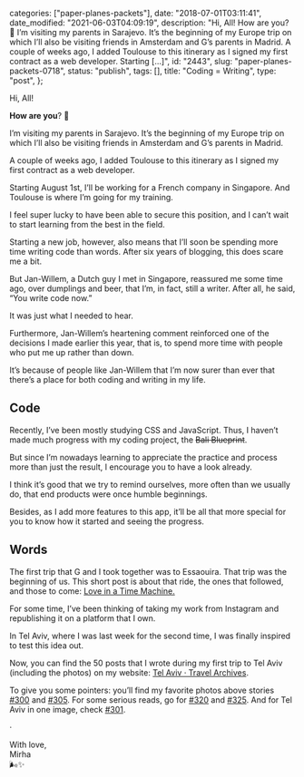 
  categories: ["paper-planes-packets"],
  date: "2018-07-01T03:11:41",
  date_modified: "2021-06-03T04:09:19",
  description:
    "Hi, All! How are you? 🤩 I’m visiting my parents in Sarajevo. It’s the beginning of my Europe trip on which I’ll also be visiting friends in Amsterdam and G’s parents in Madrid. A couple of weeks ago, I added Toulouse to this itinerary as I signed my first contract as a web developer. Starting […]",
  id: "2443",
  slug: "paper-planes-packets-0718",
  status: "publish",
  tags: [],
  title: "Coding = Writing",
  type: "post",
};


Hi, All!

**How are you**? 🤩

I’m visiting my parents in Sarajevo. It’s the beginning of my Europe trip on which I’ll also be visiting friends in Amsterdam and G’s parents in Madrid.

A couple of weeks ago, I added Toulouse to this itinerary as I signed my first contract as a web developer.

Starting August 1st, I’ll be working for a French company in Singapore. And Toulouse is where I’m going for my training.

I feel super lucky to have been able to secure this position, and I can’t wait to start learning from the best in the field.

Starting a new job, however, also means that I’ll soon be spending more time writing code than words. After six years of blogging, this does scare me a bit.

But Jan-Willem, a Dutch guy I met in Singapore, reassured me some time ago, over dumplings and beer, that I’m, in fact, still a writer. After all, he said, “You write code now.”

It was just what I needed to hear.

Furthermore, Jan-Willem’s heartening comment reinforced one of the decisions I made earlier this year, that is, to spend more time with people who put me up rather than down.

It’s because of people like Jan-Willem that I’m now surer than ever that there’s a place for both coding and writing in my life.

## Code

Recently, I’ve been mostly studying CSS and JavaScript. Thus, I haven’t made much progress with my coding project, the ~~Bali Blueprint~~.

But since I’m nowadays learning to appreciate the practice and process more than just the result, I encourage you to have a look already.

I think it’s good that we try to remind ourselves, more often than we usually do, that end products were once humble beginnings.

Besides, as I add more features to this app, it’ll be all that more special for you to know how it started and seeing the progress.

## Words

The first trip that G and I took together was to Essaouira. That trip was the beginning of us. This short post is about that ride, the ones that followed, and those to come: [Love in a Time Machine.](/posts/love-in-a-time-machine/)

For some time, I’ve been thinking of taking my work from Instagram and republishing it on a platform that I own.

In Tel Aviv, where I was last week for the second time, I was finally inspired to test this idea out.

Now, you can find the 50 posts that I wrote during my first trip to Tel Aviv (including the photos) on my website: [Tel Aviv · Travel Archives](/travel-archives#tel-aviv).

To give you some pointers: you’ll find my favorite photos above stories [#300](/travel-archives/#300) and [#305](/travel-archives/#305). For some serious reads, go for [#320](/travel-archives/#320) and [#325](/travel-archives/#325). And for Tel Aviv in one image, check [#301](/travel-archives/#301).

·

With love,\
Mirha\
🌬✨
